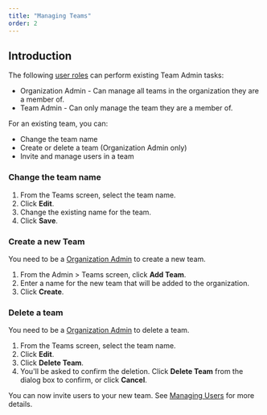 ```yaml
---
title: "Managing Teams"
order: 2
---
```


## Introduction

The following [user roles](/5.5/tyk-cloud/teams-&-users/user-roles.md) can perform existing Team Admin tasks:

* Organization Admin - Can manage all teams in the organization they are a member of.
* Team Admin - Can only manage the team they are a member of.

For an existing team, you can:

* Change the team name
* Create or delete a team (Organization Admin only)
* Invite and manage users in a team
  
### Change the team name

1. From the Teams screen, select the team name.
2. Click **Edit**.
3. Change the existing name for the team.
4. Click **Save**.

### Create a new Team

You need to be a [Organization Admin](/5.5/tyk-cloud/teams-&-users/user-roles.md#user-roles-within-tyk-cloud) to create a new team.

1. From the Admin > Teams screen, click **Add Team**.
2. Enter a name for the new team that will be added to the organization.
3. Click **Create**.

### Delete a team 

You need to be a [Organization Admin](/5.5/tyk-cloud/teams-&-users/user-roles.md#user-roles-within-tyk-cloud) to delete a team.

1. From the Teams screen, select the team name.
2. Click **Edit**.
3. Click **Delete Team**.
4. You'll be asked to confirm the deletion. Click **Delete Team** from the dialog box to confirm, or click **Cancel**.

You can now invite users to your new team. See [Managing Users](/5.5/tyk-cloud/teams-&-users/managing-users.md) for more details.
